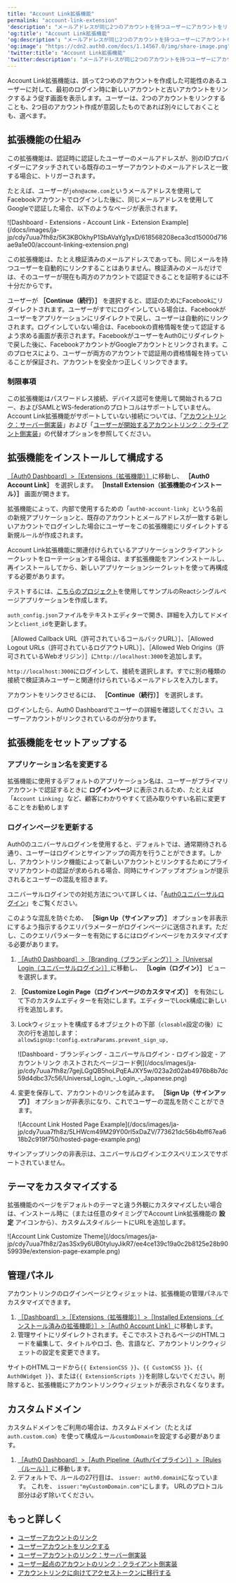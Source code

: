 ```yaml
---
title: "Account Link拡張機能"
permalink: "account-link-extension"
'description': "メールアドレスが同じ2つのアカウントを持つユーザーにアカウントをリンクさせることを促すAccount Link拡張機能について説明します。"
'og:title': "Account Link拡張機能"
'og:description': "メールアドレスが同じ2つのアカウントを持つユーザーにアカウントをリンクさせることを促すAccount Link拡張機能について説明します。"
'og:image': "https://cdn2.auth0.com/docs/1.14567.0/img/share-image.png"
'twitter:title': "Account Link拡張機能"
'twitter:description': "メールアドレスが同じ2つのアカウントを持つユーザーにアカウントをリンクさせることを促すAccount Link拡張機能について説明します。"
---
```


Account Link拡張機能は、誤って2つめのアカウントを作成した可能性のあるユーザーに対して、最初のログイン時に新しいアカウントと古いアカウントをリンクするよう促す画面を表示します。ユーザーは、2つのアカウントをリンクすることも、2つ目のアカウント作成が意図したものであれば別々にしておくことも、選べます。

## 拡張機能の仕組み

この拡張機能は、認証時に認証したユーザーのメールアドレスが、別のIDプロバイダーにアタッチされている既存のユーザーアカウントのメールアドレスと一致する場合に、トリガーされます。

たとえば、ユーザーが`john@acme.com`というメールアドレスを使用してFacebookアカウントでログインした後に、同じメールアドレスを使用してGoogleで認証した場合、以下のようなページが表示されます。

<Frame>![Dashboard - Extensions - Account Link - Extension Example](/docs/images/ja-jp/cdy7uua7fh8z/5K3KBOkhyP1SbAVaYg1yxD/618568208eca3cd15000d716ae9a1e00/account-linking-extension.png)</Frame>

この拡張機能は、たとえ検証済みのメールアドレスであっても、同じメールを持つユーザーを自動的にリンクすることはありません。検証済みのメールだけでは、そのユーザーが現在も両方のアカウントで認証できることを証明するには不十分だからです。

ユーザーが **［Continue（続行）］** を選択すると、認証のためにFacebookにリダイレクトされます。ユーザーがすでにログインしている場合は、Facebookがユーザーをアプリケーションにリダイレクトで戻し、ユーザーは自動的にリンクされます。ログインしていない場合は、Facebookの資格情報を使って認証するよう求める画面が表示されます。FacebookがユーザーをAuth0にリダイレクトで戻した後に、FacebookアカウントがGoogleアカウントとリンクされます。このプロセスにより、ユーザーが両方のアカウントで認証用の資格情報を持っていることが保証され、アカウントを安全かつ正しくリンクできます。

### 制限事項

この拡張機能はパスワードレス接続、デバイス認可を使用して開始されるフロー、および<Tooltip data-tooltip-id="react-containers-DefinitionTooltip-1" href="/docs/ja-jp/glossary?term=security-assertion-markup-language" tip="Security Assertion Markup Language（SAML）: パスワードなしに二者間で認証情報を交換できる標準化プロトコル。" cta="用語集の表示">SAML</Tooltip>とWS-federationのプロトコルはサポートしていません。Account Link拡張機能がサポートしていない接続については、「[アカウントリンク：サーバー側実装](/docs/ja-jp/manage-users/user-accounts/user-account-linking/suggested-account-linking-server-side-implementation)」および「[ユーザーが開始するアカウントリンク：クライアント側実装](/docs/ja-jp/manage-users/user-accounts/user-account-linking/user-initiated-account-linking-client-side-implementation)」の代替オプションを参照してください。

## 拡張機能をインストールして構成する

[［Auth0 Dashboard］>［Extensions（拡張機能）］](https://manage.auth0.com/#/extensions)に移動し、 **［Auth0 Account Link］** を選択します。 **［Install Extension（拡張機能のインストール）］** 画面が開きます。

拡張機能によって、内部で使用するための「`auth0-account-link`」という名前の新規アプリケーションと、既存のアカウントとメールアドレスが一致する新しいアカウントでログインした場合にユーザーをこの拡張機能にリダイレクトする新規ルールが作成されます。

<Callout icon="file-lines" color="#0EA5E9" iconType="regular">

Account Link拡張機能に関連付けられているアプリケーションクライアントシークレットをローテーションする場合は、まず拡張機能をアンインストールし、再インストールしてから、新しいアプリケーションシークレットを使って再構成する必要があります。

</Callout>

テストするには、[こちらのプロジェクト](https://github.com/auth0-samples/auth0-link-accounts-sample.git)を使用してサンプルのReactシングルページアプリケーションを作成します。

`auth_config.json`ファイルをテキストエディターで開き、詳細を入力してドメインと`client_id`を更新します。

［Allowed Callback URL（許可されているコールバックURL）］、［Allowed Logout URLs（許可されているログアウトURL）］、［Allowed Web Origins（許可されているWebオリジン）］に`http://localhost:3000`を追加します。

`http://localhost:3000`にログインして、接続を選択します。すでに別の種類の接続で検証済みユーザーと関連付けられているメールアドレスを入力します。

アカウントをリンクさせるには、 **［Continue（続行）］** を選択します。

ログインしたら、<Tooltip data-tooltip-id="react-containers-DefinitionTooltip-0" href="/docs/ja-jp/glossary?term=auth0-dashboard" tip="Auth0 Dashboard: サービスを構成するためのAuth0の主製品。" cta="用語集の表示">Auth0 Dashboard</Tooltip>でユーザーの詳細を確認してください。ユーザーアカウントがリンクされているのが分かります。

## 拡張機能をセットアップする

### アプリケーション名を変更する

拡張機能に使用するデフォルトのアプリケーション名は、ユーザーがプライマリアカウントで認証するときに **ログインページ** に表示されるため、たとえば「`Account Linking`」など、顧客にわかりやすくて読み取りやすい名前に変更することをお勧めします

### ログインページを更新する

Auth0のユニバーサルログインを使用すると、デフォルトでは、通常期待される通り、ユーザーはログインとサインアップの両方を行うことができます。しかし、アカウントリンク機能によって新しいアカウントとリンクするためにプライマリアカウントの認証が求められる場合、同時にサインアップオプションが提示されるとユーザーの混乱を招きます。

ユニバーサルログインでの対処方法について詳しくは、「[Auth0ユニバーサルログイン](/docs/ja-jp/authenticate/login/auth0-universal-login)」をご覧ください。

このような混乱を防ぐため、 **［Sign Up（サインアップ）］** オプションを非表示にするよう指示するクエリパラメーターがログインページに送信されます。ただし、このクエリパラメーターを有効にするにはログインページをカスタマイズする必要があります。

1. [［Auth0 Dashboard］>［Branding（ブランディング）］>［Universal Login（ユニバーサルログイン）］](https://manage.auth0.com/#/login_settings)に移動し、 **［Login（ログイン）］** ビューを選択します。
2. **［Customize Login Page（ログインページのカスタマイズ）］** を有効にして下のカスタムエディターを有効にします。エディターでLock構成に新しい行を追加します。
3. Lockウィジェットを構成するオブジェクトの下部（`closable`設定の後）に次の行を追加します：
   `allowSignUp:!config.extraParams.prevent_sign_up,`

   <Frame>![Dashboard - ブランディング - ユニバーサルログイン - ログイン設定 - アカウントリンク ホストされたページコード例](/docs/images/ja-jp/cdy7uua7fh8z/7gejLGgQB5hoLPqEAJXY5w/023a2d02ab4976b8b7dc59d4dbc37c56/Universal_Login_-_Login_-_Japanese.png)</Frame>

4. 変更を保存して、アカウントのリンクを試みます。 **［Sign Up（サインアップ）］** オプションが非表示になり、これでユーザーの混乱を防ぐことができます。

   <Frame>![Account Link Hosted Page Example](/docs/images/ja-jp/cdy7uua7fh8z/5LHWcm49M29Y00rI5xDaZV/773621dc56b4bff67ea618b2c919f750/hosted-page-example.png)</Frame>

<Callout icon="file-lines" color="#0EA5E9" iconType="regular">

サインアップリンクの非表示は、ユニバーサルログインエクスペリエンスでサポートされていません。

</Callout>

## テーマをカスタマイズする

拡張機能のページをデフォルトのテーマと違う外観にカスタマイズしたい場合は、インストール時に（または任意のタイミングでAccount Link拡張機能の **設定** アイコンから）、カスタムスタイルシートにURLを追加します。

<Frame>![Account Link Customize Theme](/docs/images/ja-jp/cdy7uua7fh8z/2as3Sx9y6UB0tyIuyJikR7/ee4ce139c19a0c2b8125e28b9059939e/extension-page-example.png)</Frame>

## 管理パネル

アカウントリンクのログインページとウィジェットは、拡張機能の管理パネルでカスタマイズできます。

1. [［Dashboard］>［Extensions（拡張機能）］>［Installed Extensions（インストール済みの拡張機能）］>［Auth0 Account Link］](https://manage.auth0.com/#/extensions/installed)に移動します。
2. 管理サイトにリダイレクトされます。そこでホストされるページのHTMLコードを編集して、タイトルやロゴ、色、言語など、アカウントリンクウィジェットの設定を変更できます。

<Warning>

サイトのHTMLコードから`{{ ExtensionCSS }}`、`{{ CustomCSS }}`、`{{ Auth0Widget }}`、または`{{ ExtensionScripts }}`を削除しないでください。削除すると、拡張機能にアカウントリンクウィジェットが表示されなくなります。

</Warning>

## カスタムドメイン

カスタムドメインをご利用の場合は、カスタムドメイン（たとえば`auth.custom.com`）を使って構成ルール`customDomain`を設定する必要があります。

1. [［Auth0 Dashboard］>［Auth Pipeline（Authパイプライン）］>［Rules（ルール）］](https://manage.auth0.com/#/rules)に移動します。
2. デフォルトで、ルールの27行目は、
   `issuer: auth0.domain`になっています。
   これを、
   `issuer:"myCustomDomain.com"`にします。
   URLのプロトコル部分は必ず除いてください。

## もっと詳しく

* [ユーザーアカウントのリンク](/docs/ja-jp/manage-users/user-accounts/user-account-linking)
* [ユーザーアカウントをリンクする](/docs/ja-jp/manage-users/user-accounts/user-account-linking/link-user-accounts)
* [ユーザーアカウントのリンク：サーバー側実装](/docs/ja-jp/manage-users/user-accounts/user-account-linking/suggested-account-linking-server-side-implementation)
* [ユーザー起点のアカウントのリンク：クライアント側実装](/docs/ja-jp/manage-users/user-accounts/user-account-linking/user-initiated-account-linking-client-side-implementation)
* [アカウントリンクに向けてアクセストークンに移行する](/docs/ja-jp/troubleshoot/product-lifecycle/past-migrations/link-user-accounts-with-access-tokens-migration)